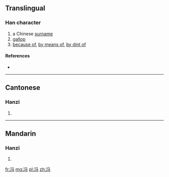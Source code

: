 {{also|馮}}
==Translingual==

===Han character===
{{Han char|rn=15|rad=冫|as=03|sn=5|four=|canj=戈一弓女一 (IMNVM)|ids=⿰冫马}}

# a Chinese [[surname]]
# [[gallop]]
# [[because of]], [[by means of]], [[by dint of]]

====References====
* {{Han ref|kx=0131.231|hdz=74540.040|uh=51AF|ud=20911}}

----

==Cantonese==

===Hanzi===
{{yue-hanzi|jyut=|y=fung4|tra=馮}}

# {{defn|lang=yue|sort=冫03}}

----

==Mandarin==

===Hanzi===
{{cmn-hanzi|tra=馮|pin=[[féng]] ([[feng2]])|wg=feng<sup>2</sup>}}

# {{defn|lang=cmn|sort=冫03}}

[[fr:冯]]
[[mg:冯]]
[[pl:冯]]
[[zh:冯]]
